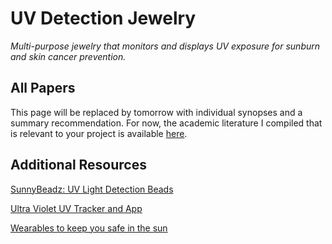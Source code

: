 # UV Detection Jewelry {-#uvdetection}

*Multi-purpose jewelry that monitors and displays UV exposure for sunburn and skin cancer prevention.*

## All Papers {-#allpapers}

This page will be replaced by tomorrow with individual synopses and a summary recommendation. For now, the academic literature I compiled that is relevant to your project is available [here](https://drive.google.com/drive/folders/1H6PbONrw4i6zgpmnkSESNHYwF5AB2_W3?usp=sharing).

## Additional Resources {-#extra}

[SunnyBeadz: UV Light Detection Beads](https://www.sunnysleevez.com/bracelet-purple-sun-change-beads-kids/)

[Ultra Violet UV Tracker and App](https://www.liveultrahealthy.com/)

[Wearables to keep you safe in the sun](https://www.wareable.com/health-and-wellbeing/best-wearable-uv-sensor-sun-trackers-340)
